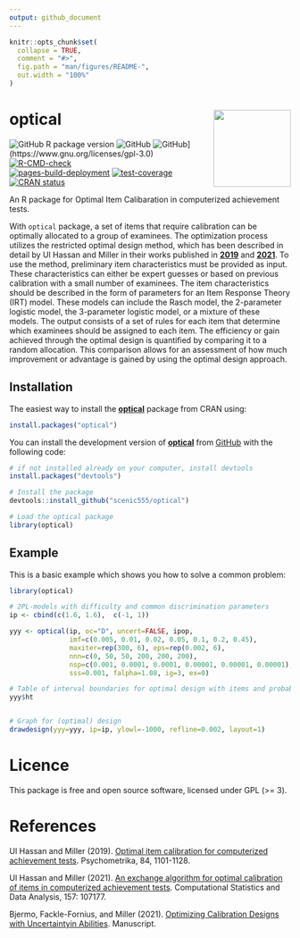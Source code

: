 ```yaml
---
output: github_document
---
```


<!-- README.md is generated from README.Rmd. Please edit that file -->

```r
knitr::opts_chunk$set(
  collapse = TRUE,
  comment = "#>",
  fig.path = "man/figures/README-",
  out.width = "100%"
)
```

# <img src="man/figures/optical.png" align="right" height="138"/>

# optical

<!-- badges: start -->

![GitHub R package version](https://img.shields.io/github/r-package/v/scenic555/optical?label=Optical&logo=github) ![GitHub](https://img.shields.io/github/downloads/scenic555/optical/total?logo=github) ![GitHub](https://img.shields.io/github/license/scenic555/optical?logo=github)](https://www.gnu.org/licenses/gpl-3.0) [![R-CMD-check](https://github.com/scenic555/optical/actions/workflows/R-CMD-check.yaml/badge.svg)](https://github.com/scenic555/optical/actions/workflows/R-CMD-check.yaml)  
[![pages-build-deployment](https://github.com/scenic555/optical/actions/workflows/pages/pages-build-deployment/badge.svg)](https://github.com/scenic555/optical/actions/workflows/pages/pages-build-deployment)
[![test-coverage](https://github.com/scenic555/optical/actions/workflows/test-coverage.yaml/badge.svg)](https://github.com/scenic555/optical/actions/workflows/test-coverage.yaml)
[![CRAN status](https://www.r-pkg.org/badges/version/optical)](https://CRAN.R-project.org/package=optical)

<!--[![](https://github.com/scenic555.png?size=50)](https://github.com/scenic555)-->

<!--[![Codecov test coverage](https://codecov.io/gh/scenic555/optical/branch/main/graph/badge.svg)](https://app.codecov.io/gh/scenic555/optical?branch=main)-->

<!-- badges: end -->

An R package for Optimal Item Calibaration in computerized achievement tests.

With `optical` package, a set of items that require calibration can be optimally allocated to a group of examinees. The optimization process utilizes the restricted optimal design method, which has been described in detail by Ul Hassan and Miller in their  works published in [**2019**](https://link.springer.com/article/10.1007/s11336-019-09673-6) and [**2021**](https://doi.org/10.1016/j.csda.2021.107177). To use the 
 method, preliminary item characteristics must be provided as input. These characteristics can either be expert guesses or based on previous calibration with a small number of examinees. The item characteristics should be described in the form of parameters for an Item Response Theory (IRT) model. These models
 can include the Rasch model, the 2-parameter logistic model, the 3-parameter logistic model, or a mixture of these models. The output consists of a set of rules for each item that determine which examinees should be assigned to each item. The efficiency or gain achieved through the optimal design is quantified 
 by comparing it to a random allocation. This comparison allows for an assessment of how much improvement or advantage is gained by using the optimal design approach. 

## Installation

The easiest way to install the [**optical**](https://scenic555.github.io/optical/) package from CRAN using:

``` r
install.packages("optical")
```

You can install the development version of [**optical**](https://scenic555.github.io/optical/) from [GitHub](https://github.com/) with the following code:

``` r
# if not installed already on your computer, install devtools
install.packages("devtools")

# Install the package
devtools::install_github("scenic555/optical")

# Load the optical package
library(optical)
```

## Example

This is a basic example which shows you how to solve a common problem:

```r
library(optical)

# 2PL-models with difficulty and common discrimination parameters
ip <- cbind(c(1.6, 1.6),  c(-1, 1))

yyy <- optical(ip, oc="D", uncert=FALSE, ipop,
               imf=c(0.005, 0.01, 0.02, 0.05, 0.1, 0.2, 0.45),
               maxiter=rep(300, 6), eps=rep(0.002, 6),
               nnn=c(0, 50, 50, 200, 200, 200),
               nsp=c(0.001, 0.0001, 0.0001, 0.00001, 0.00001, 0.00001),
               sss=0.001, falpha=1.08, ig=3, ex=0)

# Table of interval boundaries for optimal design with items and probabilities
yyy$ht


# Graph for (optimal) design
drawdesign(yyy=yyy, ip=ip, ylowl=-1000, refline=0.002, layout=1)
```

# Licence

This package is free and open source software, licensed under GPL (\>= 3).

# References

Ul Hassan and Miller (2019). [Optimal item calibration for computerized achievement tests](https://link.springer.com/article/10.1007/s11336-019-09673-6). Psychometrika, 84, 1101-1128.

Ul Hassan and Miller (2021). [An exchange algorithm for optimal calibration of items in computerized achievement tests](https://doi.org/10.1016/j.csda.2021.107177). Computational Statistics and Data Analysis, 157: 107177.

Bjermo, Fackle-Fornius, and Miller (2021). [Optimizing Calibration Designs with Uncertaintyin Abilities](https://urn.kb.se/resolve?urn=urn%3Anbn%3Ase%3Asu%3Adiva-198065). Manuscript.

